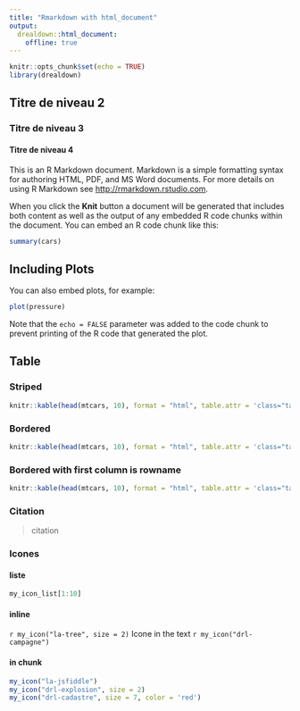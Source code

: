 ```yaml
---
title: "Rmarkdown with html_document"
output: 
  drealdown::html_document: 
    offline: true
---
```


```r
knitr::opts_chunk$set(echo = TRUE)
library(drealdown)
```

## Titre de niveau 2
### Titre de niveau 3
#### Titre de niveau 4

This is an R Markdown document. Markdown is a simple formatting syntax for authoring HTML, PDF, and MS Word documents. For more details on using R Markdown see <http://rmarkdown.rstudio.com>.

When you click the **Knit** button a document will be generated that includes both content as well as the output of any embedded R code chunks within the document. You can embed an R code chunk like this:

```r
summary(cars)
```

## Including Plots

You can also embed plots, for example:

```r
plot(pressure)
```

Note that the `echo = FALSE` parameter was added to the code chunk to prevent printing of the R code that generated the plot.

## Table

### Striped
```r
knitr::kable(head(mtcars, 10), format = "html", table.attr = 'class="table-striped"')
```

### Bordered
```r
knitr::kable(head(mtcars, 10), format = "html", table.attr = 'class="table-bordered"')
```

### Bordered with first column is rowname
```r
knitr::kable(head(mtcars, 10), format = "html", table.attr = 'class="table-bordered first-rowname"')
```

### Citation
> citation

### Icones 
#### liste

```r
my_icon_list[1:10]
```

#### inline

   `r my_icon("la-tree", size = 2)` Icone in the text `r my_icon("drl-campagne")`

#### in chunk
```r
my_icon("la-jsfiddle")
my_icon("drl-explosion", size = 2)
my_icon("drl-cadastre", size = 7, color = 'red')
```


